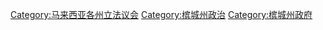 {{commons category|Penang State Legislative Assembly}}

[[Category:马来西亚各州立法议会|Category:马来西亚各州立法议会]]
[[Category:槟城州政治|Category:槟城州政治]]
[[Category:槟城州政府|Category:槟城州政府]]